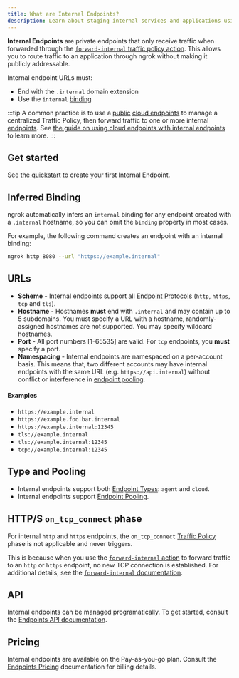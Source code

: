 ```yaml
---
title: What are Internal Endpoints?
description: Learn about staging internal services and applications using internal endpoints.
---
```


**Internal Endpoints** are private endpoints that only receive traffic when forwarded through the [`forward-internal` traffic policy action](/docs/traffic-policy/actions/forward-internal/). This allows you to route traffic to an application through ngrok without making it publicly addressable.

Internal endpoint URLs must:

- End with the `.internal` domain extension
- Use the `internal` [binding](/docs/universal-gateway/bindings/)

:::tip
A common practice is to use a [public](/docs/universal-gateway/public-endpoints) [cloud endpoints](/docs/universal-gateway/cloud-endpoints/) to manage a centralized Traffic Policy, then forward traffic to one or more internal [endpoints](/docs/universal-gateway/endpoints/). See [the guide on using cloud endpoints with internal endpoints](/docs/guides/other-guides/forwarding-and-load-balancing-with-cloud-endpoints/) to learn more.
:::

## Get started

See [the quickstart](/docs/universal-gateway/internal-endpoints/create-internal-endpoints) to create your first Internal Endpoint.

## Inferred Binding

ngrok automatically infers an `internal` binding for any endpoint created with a `.internal` hostname, so you can omit the `binding` property in most cases.

For example, the following command creates an endpoint with an internal binding:

```bash
ngrok http 8080 --url "https://example.internal"
```

## URLs

- **Scheme** - Internal endpoints support all [Endpoint Protocols](/universal-gateway/protocols) (`http`, `https`, `tcp` and `tls`).
- **Hostname** - Hostnames **must** end with `.internal` and may contain up to 5 subdomains. You must specify a URL with a hostname, randomly-assigned hostnames are not supported. You may specify wildcard hostnames.
- **Port** - All port numbers [1-65535] are valid. For `tcp` endpoints, you **must** specify a port.
- **Namespacing** - Internal endpoints are namespaced on a per-account basis.
  This means that, two different accounts may have internal endpoints with the same URL (e.g. `https://api.internal`) without conflict or interference in [endpoint pooling](/universal-gateway/endpoint-pooling).

#### Examples

- `https://example.internal`
- `https://example.foo.bar.internal`
- `https://example.internal:12345`
- `tls://example.internal`
- `tls://example.internal:12345`
- `tcp://example.internal:12345`

## Type and Pooling

- Internal endpoints support both [Endpoint Types](/universal-gateway/types): `agent` and `cloud`.
- Internal endpoints support [Endpoint Pooling](/universal-gateway/endpoint-pooling).

## HTTP/S `on_tcp_connect` phase

For internal `http` and `https` endpoints, the `on_tcp_connect` [Traffic Policy](/traffic-policy/) phase is not applicable and never triggers.

This is because when you use the [`forward-internal` action](/docs/traffic-policy/actions/forward-internal/) to forward traffic to an `http` or `https` endpoint, no new TCP connection is established. For additional details, see the [`forward-internal` documentation](/traffic-policy/actions/forward-internal/).

## API

Internal endpoints can be managed programatically. To get started, consult the
[Endpoints API documentation](/api/resources/endpoints/).

## Pricing

Internal endpoints are available on the Pay-as-you-go plan. Consult the [Endpoints Pricing](/universal-gateway/endpoints/#pricing) documentation for billing details.
